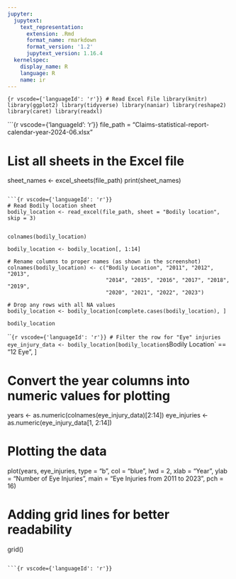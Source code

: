 ```yaml
---
jupyter:
  jupytext:
    text_representation:
      extension: .Rmd
      format_name: rmarkdown
      format_version: '1.2'
      jupytext_version: 1.16.4
  kernelspec:
    display_name: R
    language: R
    name: ir
---
```


```{r vscode={'languageId': 'r'}}
# Read Excel File
library(knitr)
library(ggplot2)
library(tidyverse)
library(naniar)
library(reshape2)
library(caret)
library(readxl)
```

```{r vscode={'languageId': 'r'}}
file_path = "Claims-statistical-report-calendar-year-2024-06.xlsx"

# List all sheets in the Excel file
sheet_names <- excel_sheets(file_path)
print(sheet_names)
```

```{r vscode={'languageId': 'r'}}
# Read Bodily location sheet
bodily_location <- read_excel(file_path, sheet = "Bodily location", skip = 3)


colnames(bodily_location)

bodily_location <- bodily_location[, 1:14]

# Rename columns to proper names (as shown in the screenshot)
colnames(bodily_location) <- c("Bodily Location", "2011", "2012", "2013", 
                               "2014", "2015", "2016", "2017", "2018", "2019", 
                               "2020", "2021", "2022", "2023")

# Drop any rows with all NA values
bodily_location <- bodily_location[complete.cases(bodily_location), ]

bodily_location
```

```{r vscode={'languageId': 'r'}}
# Filter the row for "Eye" injuries
eye_injury_data <- bodily_location[bodily_location$`Bodily Location` == "12 Eye", ]

# Convert the year columns into numeric values for plotting
years <- as.numeric(colnames(eye_injury_data)[2:14])
eye_injuries <- as.numeric(eye_injury_data[1, 2:14])

# Plotting the data
plot(years, eye_injuries, type = "b", col = "blue", lwd = 2,
     xlab = "Year", ylab = "Number of Eye Injuries",
     main = "Eye Injuries from 2011 to 2023",
     pch = 16)

# Adding grid lines for better readability
grid()
```

```{r vscode={'languageId': 'r'}}

```

